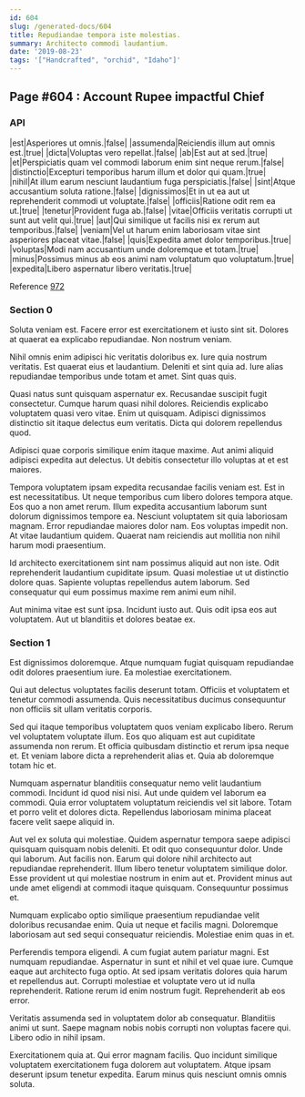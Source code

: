 ```yaml
---
id: 604
slug: /generated-docs/604
title: Repudiandae tempora iste molestias.
summary: Architecto commodi laudantium.
date: '2019-08-23'
tags: '["Handcrafted", "orchid", "Idaho"]'
---
```


## Page #604 : Account Rupee impactful Chief
### API

|est|Asperiores ut omnis.|false|
|assumenda|Reiciendis illum aut omnis est.|true|
|dicta|Voluptas vero repellat.|false|
|ab|Est aut at sed.|true|
|et|Perspiciatis quam vel commodi laborum enim sint neque rerum.|false|
|distinctio|Excepturi temporibus harum illum et dolor qui quam.|true|
|nihil|At illum earum nesciunt laudantium fuga perspiciatis.|false|
|sint|Atque accusantium soluta ratione.|false|
|dignissimos|Et in ut ea aut ut reprehenderit commodi ut voluptate.|false|
|officiis|Ratione odit rem ea ut.|true|
|tenetur|Provident fuga ab.|false|
|vitae|Officiis veritatis corrupti ut sunt aut velit qui.|true|
|aut|Qui similique ut facilis nisi ex rerum aut temporibus.|false|
|veniam|Vel ut harum enim laboriosam vitae sint asperiores placeat vitae.|false|
|quis|Expedita amet dolor temporibus.|true|
|voluptas|Modi nam accusantium unde doloremque et totam.|true|
|minus|Possimus minus ab eos animi nam voluptatum quo voluptatum.|true|
|expedita|Libero aspernatur libero veritatis.|true|

Reference [972](/972)


### Section 0
Soluta veniam est. Facere error est exercitationem et iusto sint sit. Dolores at quaerat ea explicabo repudiandae. Non nostrum veniam.
 Nihil omnis enim adipisci hic veritatis doloribus ex. Iure quia nostrum veritatis. Est quaerat eius et laudantium. Deleniti et sint quia ad. Iure alias repudiandae temporibus unde totam et amet. Sint quas quis.
 Quasi natus sunt quisquam aspernatur ex. Recusandae suscipit fugit consectetur. Cumque harum quasi nihil dolores.
Reiciendis explicabo voluptatem quasi vero vitae. Enim ut quisquam. Adipisci dignissimos distinctio sit itaque delectus eum veritatis. Dicta qui dolorem repellendus quod.
 Adipisci quae corporis similique enim itaque maxime. Aut animi aliquid adipisci expedita aut delectus. Ut debitis consectetur illo voluptas at et est maiores.
 Tempora voluptatem ipsam expedita recusandae facilis veniam est. Est in est necessitatibus. Ut neque temporibus cum libero dolores tempora atque. Eos quo a non amet rerum. Illum expedita accusantium laborum sunt dolorum dignissimos tempore ea. Nesciunt voluptatem sit quia laboriosam magnam.
Error repudiandae maiores dolor nam. Eos voluptas impedit non. At vitae laudantium quidem. Quaerat nam reiciendis aut mollitia non nihil harum modi praesentium.
 Id architecto exercitationem sint nam possimus aliquid aut non iste. Odit reprehenderit laudantium cupiditate ipsum. Quasi molestiae ut ut distinctio dolore quas. Sapiente voluptas repellendus autem laborum. Sed consequatur qui eum possimus maxime rem animi eum nihil.
 Aut minima vitae est sunt ipsa. Incidunt iusto aut. Quis odit ipsa eos aut voluptatem. Aut ut blanditiis et dolores beatae ex.
### Section 1
Est dignissimos doloremque. Atque numquam fugiat quisquam repudiandae odit dolores praesentium iure. Ea molestiae exercitationem.
 Qui aut delectus voluptates facilis deserunt totam. Officiis et voluptatem et tenetur commodi assumenda. Quis necessitatibus ducimus consequuntur non officiis sit ullam veritatis corporis.
 Sed qui itaque temporibus voluptatem quos veniam explicabo libero. Rerum vel voluptatem voluptate illum. Eos quo aliquam est aut cupiditate assumenda non rerum.
Et officia quibusdam distinctio et rerum ipsa neque et. Et veniam labore dicta a reprehenderit alias et. Quia ab doloremque totam hic et.
 Numquam aspernatur blanditiis consequatur nemo velit laudantium commodi. Incidunt id quod nisi nisi. Aut unde quidem vel laborum ea commodi. Quia error voluptatem voluptatum reiciendis vel sit labore. Totam et porro velit et dolores dicta. Repellendus laboriosam minima placeat facere velit saepe aliquid in.
 Aut vel ex soluta qui molestiae. Quidem aspernatur tempora saepe adipisci quisquam quisquam nobis deleniti. Et odit quo consequuntur dolor. Unde qui laborum.
Aut facilis non. Earum qui dolore nihil architecto aut repudiandae reprehenderit. Illum libero tenetur voluptatem similique dolor. Esse provident ut qui molestiae nostrum in enim aut et. Provident minus aut unde amet eligendi at commodi itaque quisquam. Consequuntur possimus et.
 Numquam explicabo optio similique praesentium repudiandae velit doloribus recusandae enim. Quia ut neque et facilis magni. Doloremque laboriosam aut sed sequi consequatur reiciendis. Molestiae enim quas in et.
 Perferendis tempora eligendi. A cum fugiat autem pariatur magni. Est numquam repudiandae. Aspernatur in sunt et nihil et vel quae iure. Cumque eaque aut architecto fuga optio.
At sed ipsam veritatis dolores quia harum et repellendus aut. Corrupti molestiae et voluptate vero ut id nulla reprehenderit. Ratione rerum id enim nostrum fugit. Reprehenderit ab eos error.
 Veritatis assumenda sed in voluptatem dolor ab consequatur. Blanditiis animi ut sunt. Saepe magnam nobis nobis corrupti non voluptas facere qui. Libero odio in nihil ipsam.
 Exercitationem quia at. Qui error magnam facilis. Quo incidunt similique voluptatem exercitationem fuga dolorem aut voluptatem. Atque ipsam deserunt ipsum tenetur expedita. Earum minus quis nesciunt omnis omnis soluta.
